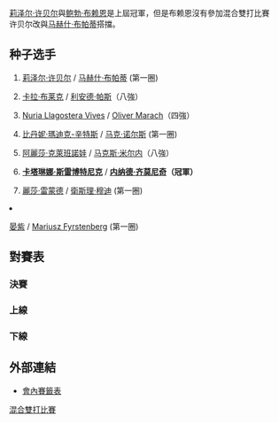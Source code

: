 {{noteTA|G1=Tennis
|1=zh-hans:轮;zh-hant:圈
|2=zh-hans:半区;zh-hant:半部;
|3=zh-hans:半决赛;zh-hk:準決賽;zh-tw:四強;
|4=zh-hans:半準决赛;zh-hk:半準決賽;zh-tw:八強;
}}

{{GrandSlamEvents|2010|法國網球公開賽|
 | defchamp = {{flagicon|USA}} [[莉泽尔·许贝尔|莉泽尔·许贝尔]]<br />{{flagicon|USA}} [[鲍勃·布赖恩|鲍勃·布赖恩]]
 | champ =
 | runner = 
 | score = 
}}
{{main|2010年法國網球公開賽}}

[[莉泽尔·许贝尔|莉泽尔·许贝尔]]與[[鲍勃·布赖恩|鲍勃·布赖恩]]是上屆冠軍，但是布赖恩沒有參加混合雙打比賽<br />许贝尔改與[[马赫什·布帕蒂|马赫什·布帕蒂]]搭擋。

==种子选手==
{{col-begin}}
{{col-2}}
#{{flagicon|USA}}  [[莉泽尔·许贝尔|莉泽尔·许贝尔]] / {{flagicon|IND}} [[马赫什·布帕蒂|马赫什·布帕蒂]] (第一圈)
#{{flagicon|ZIM}} [[卡拉·布莱克|卡拉·布莱克]] / {{flagicon|IND}} [[利安德·帕斯|利安德·帕斯]]（八強）
#{{flagicon|ESP}} [[Nuria_Llagostera_Vives|Nuria Llagostera Vives]] / {{flagicon|AUT}} [[Oliver_Marach|Oliver Marach]]（四強）
#{{flagicon|USA}} [[比丹妮·瑪迪克-辛特斯|比丹妮·瑪迪克-辛特斯]] / {{flagicon|BAH}} [[马克·诺尔斯|马克·诺尔斯]] (第一圈)
{{col-2}}
<ol start="5">
<li>{{flagicon|RUS}} [[阿麗莎·克萊班諾娃|阿麗莎·克萊班諾娃]] / {{flagicon|BLR}} [[马克斯·米尔内|马克斯·米尔内]]（八強）
<li>{{flagicon|SLO}} '''[[卡塔琳娜·斯雷博特尼克|卡塔琳娜·斯雷博特尼克]]''' / {{flagicon|SRB}} '''[[内纳德·齐莫尼奇|内纳德·齐莫尼奇]]（冠軍）'''
<li>{{flagicon|USA}} [[麗莎·雷蒙德|麗莎·雷蒙德]] / {{flagicon|RSA}} [[衛斯理·穆迪|衛斯理·穆迪]] (第一圈)
<li>{{flagicon|CHN}} [[晏紫|晏紫]] / {{flagicon|POL}} [[Mariusz_Fyrstenberg|Mariusz Fyrstenberg]] (第一圈)
{{col-end}}

==對賽表==
{{Draw key}}
===決賽===
{{4TeamBracket-Tennis3-v2
| RD1=四強
| RD2=決賽

| team-width=175

| RD1-seed1=6
| RD1-team1='''{{flagicon|SLO}} [[卡塔琳娜·斯雷博特尼克|斯雷博特尼克]]<br /> {{flagicon|SRB}} [[内纳德·齐莫尼奇|齐莫尼奇]]
| RD1-score1-1=4
| RD1-score1-2='''6
| RD1-score1-3='''[11]
| RD1-seed2=3
| RD1-team2={{flagicon|ESP}} [[Nuria_Llagostera_Vives|N Llagostera Vives]]<br /> {{flagicon|AUT}} [[奧利華·馬拿治|馬拿治]]
| RD1-score2-1='''6
| RD1-score2-2=3
| RD1-score2-3=[9]

| RD1-seed3=
| RD1-team3={{flagicon|USA}} [[金久慈|金]]<br /> {{flagicon|GER}} [[Christopher_Kas|C Kas]]  
| RD1-score3-1=4
| RD1-score3-2=4
| RD1-score3-3= 
| RD1-seed4=
| RD1-team4='''{{flagicon|KAZ}} [[Yaroslava_Shvedova|Y Shvedova]]<br /> {{flagicon|AUT}} [[Julian_Knowle|J Knowle]]
| RD1-score4-1='''6
| RD1-score4-2='''6
| RD1-score4-3= 

| RD2-seed1=6
| RD2-team1='''{{flagicon|SLO}} [[卡塔琳娜·斯雷博特尼克|斯雷博特尼克]]<br /> {{flagicon|SRB}} [[内纳德·齐莫尼奇|齐莫尼奇]]
| RD2-score1-1=4
| RD2-score1-2='''7
| RD2-score1-3='''[11]
| RD2-seed2= 
| RD2-team2={{flagicon|KAZ}} [[Yaroslava_Shvedova|Y Shvedova]]<br /> {{flagicon|AUT}} [[Julian_Knowle|J Knowle]]
| RD2-score2-1='''6
| RD2-score2-2=6<sup>5</sup>
| RD2-score2-3=[9]
}}

===上線===
{{16TeamBracket-Compact-Tennis3
| RD1=第一圈
| RD2=第二圈
| RD3=八強
| RD4=四強

| RD1-seed01=1
| RD1-team01={{flagicon|USA}} [[莉泽尔·许贝尔|许贝尔]]<br /> {{flagicon|IND}} [[马赫什·布帕蒂|布帕蒂]]
| RD1-score01-1=1
| RD1-score01-2=4
| RD1-score01-3= 
| RD1-seed02= 
| RD1-team02='''{{flagicon|TPE}} [[詹詠然|詹]]<br /> {{flagicon|USA}} [[Eric_Butorac|E Butorac]]
| RD1-score02-1='''6
| RD1-score02-2='''6
| RD1-score02-3= 

| RD1-seed03=WC
| RD1-team03={{flagicon|FRA}} [[Kristina_Mladenovic|K Mladenovic]]<br /> {{flagicon|FRA}} [[Alexandre_Sidorenko|A Sidorenko]]
| RD1-score03-1=2
| RD1-score03-2=3
| RD1-score03-3= 
| RD1-seed04=WC
| RD1-team04={{flagicon|FRA}} '''[[Aurélie_Védy|A Védy]]<br /> {{flagicon|FRA}} [[米夏埃尔·洛德拉|洛德拉]]'''
| RD1-score04-1='''6
| RD1-score04-2='''6
| RD1-score04-3= 

| RD1-seed05= 
| RD1-team05={{flagicon|RUS}} '''[[艾蓮娜·費絲蓮娜|費絲蓮娜]]<br /> {{flagicon|ISR}} [[安迪·拉姆|拉姆]]'''
| RD1-score05-1='''6
| RD1-score05-2='''6
| RD1-score05-3= 
| RD1-seed06=WC
| RD1-team06={{flagicon|FRA}} [[Mathilde_Johansson|M Johansson]]<br /> {{flagicon|FRA}} [[Sébastien_de_Chaunac|S de Chaunac]]
| RD1-score06-1=2
| RD1-score06-2=1
| RD1-score06-3= 

| RD1-seed07= 
| RD1-team07={{flagicon|ESP}} [[Anabel_Medina_Garrigues|A Medina Garrigues]]<br /> {{flagicon|ESP}} [[Marc_López|M López]]
| RD1-score07-1=2
| RD1-score07-2=3
| RD1-score07-3= 
| RD1-seed08=6
| RD1-team08='''{{flagicon|SLO}} [[卡塔琳娜·斯雷博特尼克|斯雷博特尼克]]<br /> {{flagicon|SRB}} [[内纳德·齐莫尼奇|齐莫尼奇]]
| RD1-score08-1='''6
| RD1-score08-2='''6
| RD1-score08-3= 

| RD1-seed09=3
| RD1-team09='''{{flagicon|ESP}} [[Nuria_Llagostera_Vives|N Llagostera Vives]]<br /> {{flagicon|AUT}} [[奧利華·馬拿治|馬拿治]]
| RD1-score09-1='''6
| RD1-score09-2='''6
| RD1-score09-3= 
| RD1-seed10= 
| RD1-team10={{flagicon|FRA}} [[維吉妮·拉扎諾|拉扎諾]]<br /> {{flagicon|BEL}} [[迪克·諾曼|諾曼]]
| RD1-score10-1=3
| RD1-score10-2=3
| RD1-score10-3= 

| RD1-seed11=WC
| RD1-team11='''{{flagicon|FRA}} [[Stéphanie_Cohen-Aloro|S Cohen-Aloro]]<br /> {{flagicon|FRA}} [[Thierry_Ascione|T Ascione]]
| RD1-score11-1='''6
| RD1-score11-2=2
| RD1-score11-3='''[11]
| RD1-seed12= 
| RD1-team12={{flagicon|CZE}} [[伊韋塔·貝內索娃|貝內索娃]]<br /> {{flagicon|CZE}} [[盧卡斯·德勞希|德勞希]]
| RD1-score12-1=3
| RD1-score12-2='''6
| RD1-score12-3=[9]

| RD1-seed13=WC
| RD1-team13='''{{flagicon|FRA}} [[Julie_Coin|J Coin]]<br /> {{flagicon|FRA}} [[尼古拉·馬俞|馬俞]]
| RD1-score13-1=1
| RD1-score13-2='''6
| RD1-score13-3='''[10]
| RD1-seed14= 
| RD1-team14={{flagicon|RUS}} [[葉卡捷琳娜·馬卡洛娃|馬卡洛娃]]<br /> {{flagicon|ROU}} [[Horia_Tecău|H Tecău]]
| RD1-score14-1='''6
| RD1-score14-2=1
| RD1-score14-3=5

| RD1-seed15=ALT
| RD1-team15={{flagicon|RUS}} [[安娜斯塔西亞·帕夫柳琴科娃|帕夫柳琴科娃]]<br /> {{flagicon|GBR}} [[羅斯·哈欽斯|羅斯·哈欽斯]]
| RD1-score15-1='''6
| RD1-score15-2=3
| RD1-score15-3=[8]
| RD1-seed16=5
| RD1-team16='''{{flagicon|RUS}} [[阿麗莎·克萊班諾娃|克萊班諾娃]]<br /> {{flagicon|BLR}} [[马克斯·米尔内|米尔内]]
| RD1-score16-1=3
| RD1-score16-2='''6
| RD1-score16-3='''[10]

| RD2-seed01= 
| RD2-team01={{flagicon|TPE}} [[詹詠然|詹]]<br /> {{flagicon|USA}} [[Eric_Butorac|E Butorac]]
| RD2-score01-1=6<sup>7</sup>
| RD2-score01-2='''7
| RD2-score01-3=[8]
| RD2-seed02=WC
| RD2-team02='''{{flagicon|FRA}} [[Aurélie_Védy|A Védy]]<br /> {{flagicon|FRA}} [[米夏埃尔·洛德拉|洛德拉]]
| RD2-score02-1='''7
| RD2-score02-2=5
| RD2-score02-3=[10]'

| RD2-seed03= 
| RD2-team03={{flagicon|RUS}} [[艾蓮娜·費絲蓮娜|費絲蓮娜]]<br /> {{flagicon|ISR}} [[安迪·拉姆|拉姆]]
| RD2-score03-1=3
| RD2-score03-2='''7
| RD2-score03-3=[8]
| RD2-seed04=6
| RD2-team04='''{{flagicon|SLO}} [[卡塔琳娜·斯雷博特尼克|斯雷博特尼克]]<br /> {{flagicon|SRB}} [[内纳德·齐莫尼奇|齐莫尼奇]]
| RD2-score04-1='''6
| RD2-score04-2=6<sup>6</sup>
| RD2-score04-3='''[10]

| RD2-seed05=3
| RD2-team05='''{{flagicon|ESP}} [[Nuria_Llagostera_Vives|N Llagostera Vives]]<br /> {{flagicon|AUT}} [[奧利華·馬拿治|馬拿治]]
| RD2-score05-1=5
| RD2-score05-2='''6
| RD2-score05-3='''[10]
| RD2-seed06=WC
| RD2-team06{{flagicon|FRA}} [[Stéphanie_Cohen-Aloro|S Cohen-Aloro]]<br /> {{flagicon|FRA}} [[Thierry_Ascione|T Ascione]]
| RD2-score06-1='''7
| RD2-score06-2=2
| RD2-score06-3=8

| RD2-seed07=WC
| RD2-team07={{flagicon|FRA}} [[Julie_Coin|J Coin]]<br /> {{flagicon|FRA}} [[尼古拉·馬俞|馬俞]]
| RD2-score07-1=2
| RD2-score07-2=3
| RD2-score07-3= 
| RD2-seed08=5
| RD2-team08='''{{flagicon|RUS}} [[阿麗莎·克萊班諾娃|克萊班諾娃]]<br /> {{flagicon|BLR}} [[马克斯·米尔内|米尔内]]
| RD2-score08-1='''6
| RD2-score08-2='''6
| RD2-scors08-3= 

| RD3-seed01=WC
| RD3-team01={{flagicon|FRA}} [[Aurélie_Védy|A Védy]]<br /> {{flagicon|FRA}} [[米夏埃尔·洛德拉|洛德拉]]
| RD3-score01-1='''7
| RD3-score01-2=3
| RD3-score01-3=[3]
| RD3-seed02=6
| RD3-team02='''{{flagicon|SLO}} [[卡塔琳娜·斯雷博特尼克|斯雷博特尼克]]<br /> {{flagicon|SRB}} [[内纳德·齐莫尼奇|齐莫尼奇]]
| RD3-score02-1=6<sup>5</sup>
| RD3-score02-2='''6
| RD3-score02-3='''[10]

| RD3-seed03=3
| RD3-team03='''{{flagicon|ESP}} [[Nuria_Llagostera_Vives|N Llagostera Vives]]<br /> {{flagicon|AUT}} [[奧利華·馬拿治|馬拿治]]
| RD3-score03-1='''7
| RD3-score03-2='''7
| RD3-score03-3= 
| RD3-seed04=5
| RD3-team04={{flagicon|RUS}} [[阿麗莎·克萊班諾娃|克萊班諾娃]]<br /> {{flagicon|BLR}} [[马克斯·米尔内|米尔内]]
| RD3-score04-1=6<sup>7</sup>
| RD3-score04-2=6<sup>7</sup>
| RD3-score04-3= 

| RD4-seed01=6
| RD4-team01={{flagicon|SLO}} [[卡塔琳娜·斯雷博特尼克|斯雷博特尼克]]<br /> {{flagicon|SRB}} [[内纳德·齐莫尼奇|齐莫尼奇]]
| RD4-score01-1= 
| RD4-score01-2= 
| RD4-score01-3= 
| RD4-seed02=3
| RD4-team02={{flagicon|ESP}} [[Nuria_Llagostera_Vives|N Llagostera Vives]]<br /> {{flagicon|AUT}} [[奧利華·馬拿治|馬拿治]]
| RD4-score02-1= 
| RD4-score02-2= 
| RD4-score02-3= 
}}

===下線===
{{16TeamBracket-Compact-Tennis3
| RD1=第一圈
| RD2=第二圈
| RD3=八強
| RD4=四強

| RD1-seed01=7
| RD1-team01={{flagicon|USA}} [[麗莎·雷蒙德|雷蒙德]]<br /> {{flagicon|RSA}} [[衛斯理·穆迪|穆迪]]
| RD1-score01-1=6<sup>4</sup>
| RD1-score01-2=3
| RD1-score01-3= 
| RD1-seed02= 
| RD1-team02='''{{flagicon|USA}} [[金久慈|金]]<br /> {{flagicon|GER}} [[Christopher_Kas|C Kas]]
| RD1-score02-1='''7
| RD1-score02-2='''6
| RD1-score02-3= 

| RD1-seed03=ALT
| RD1-team03='''{{flagicon|UZB}} [[Akgul_Amanmuradova|A Amanmuradova]]<br /> {{flagicon|PAK}} [[Aisam-ul-Haq_Qureshi|A-u-H Qureshi]]
| RD1-score03-1='''6
| RD1-score03-2=6<sup>4</sup>
| RD1-score03-3='''10
| RD1-seed04=ALT
| RD1-team04={{flagicon|TPE}} [[莊佳容|莊]]<br /> {{flagicon|SVK}} [[Filip_Polášek|F Polášek]]
| RD1-score04-1=2
| RD1-score04-2='''7
| RD1-score04-3=[3]

| RD1-seed05= 
| RD1-team05='''{{flagicon|CZE}} [[Andrea_Hlaváčková|A Hlaváčková]]<br /> {{flagicon|SVK}} [[Michal_Mertiňák|M Mertiňák]]
| RD1-score05-1='''6
| RD1-score05-2=5
| RD1-score05-3='''[10]
| RD1-seed06= 
| RD1-team06={{flagicon|ROU}} [[Monica_Niculescu|M Niculescu]]<br /> {{flagicon|GER}} [[Michael_Kohlmann|M Kohlmann]]
| RD1-score06-1=2
| RD1-score06-2='''7
| RD1-score06-3=[8]

| RD1-seed07= 
| RD1-team07='''{{flagicon|ITA}} [[塔蒂亞娜·加爾賓|加爾賓]]<br /> {{flagicon|POL}} [[Marcin_Matkowski|M Matkowski]]
| RD1-score07-1='''7
| RD1-score07-2='''6
| RD1-score07-3= 
| RD1-seed08=4
| RD1-team08={{flagicon|USA}} [[比丹妮·瑪迪克-辛特斯|瑪迪克-辛特斯]]<br /> {{flagicon|BAH}} [[马克·诺尔斯|诺尔斯]]
| RD1-score08-1=4
| RD1-score08-2=1
| RD1-score08-3= 

| RD1-seed09=8
| RD1-team09={{flagicon|CHN}} [[晏紫|晏]]<br /> {{flagicon|POL}} [[Mariusz_Fyrstenberg|M Fyrstenberg]]
| RD1-score09-1=4
| RD1-score09-2=4
| RD1-score09-3= 
| RD1-seed10= 
| RD1-team10={{flagicon|KAZ}} '''[[Yaroslava_Shvedova|Y Shvedova]]<br /> {{flagicon|AUT}} [[Julian_Knowle|J Knowle]]'''
| RD1-score10-1='''6
| RD1-score10-2='''6
| RD1-score10-3= 

| RD1-seed11= 
| RD1-team11='''{{Nowrap|{{flagicon|CZE}} [[Barbora_Záhlavová-Strýcová|B Záhlavová-Strýcová]]<br /> {{flagicon|CZE}} [[František_Čermák|F Čermák]]}}
| RD1-score11-1='''6
| RD1-score11-2=2
| RD1-score11-3='''[16]
| RD1-seed12= 
| RD1-team12={{flagicon|SUI}} [[帕蒂·施尼德|施尼德]]<br /> {{flagicon|CAN}} [[丹尼尔·内斯特|内斯特]]
| RD1-score12-1=2
| RD1-score12-2='''6
| RD1-score12-3=[14]

| RD1-seed13= 
| RD1-team13={{flagicon|AUS}} [[雷内·斯塔布斯|斯塔布斯]]<br /> {{flagicon|SWE}} [[Robert_Lindstedt|R Lindstedt]]
| RD1-score13-1=3
| RD1-score13-2='''6
| RD1-score13-3=4
| RD1-seed14= 
| RD1-team14='''{{flagicon|TPE}} [[謝淑薇|謝]]<br /> {{flagicon|BRA}} [[般奴·蘇亞雷斯|蘇亞雷斯]]
| RD1-score14-1='''6
| RD1-score14-2=4
| RD1-score14-3='''[10]

| RD1-seed15=WC
| RD1-team15={{flagicon|FRA}} [[保琳·巴曼迪耶|巴曼迪耶]]<br /> {{flagicon|FRA}} [[馬克·吉克爾|吉克爾]]
| RD1-score15-1=3
| RD1-score15-2=3
| RD1-score15-3= 
| RD1-seed16=2
| RD1-team16={{flagicon|ZIM}} '''[[卡拉·布莱克|卡拉·布莱克]]<br /> {{flagicon|IND}} [[利安德·帕斯|帕斯]]'''
| RD1-score16-1='''6
| RD1-score16-2='''6
| RD1-score16-3= 

| RD2-seed01= 
| RD2-team01='''{{flagicon|USA}} [[金久慈|金]]<br /> {{flagicon|GER}} [[Christopher_Kas|C Kas]]
| RD2-score01-1=6<sup>3</sup>
| RD2-score01-2='''6
| RD2-score01-3='''[10]
| RD2-seed02=ALT
| RD2-team02={{flagicon|UZB}} [[Akgul_Amanmuradova|A Amanmuradova]]<br /> {{flagicon|PAK}} [[Aisam-ul-Haq_Qureshi|A-u-H Qureshi]]
| RD2-score02-1='''7
| RD2-score02-2=3
| RD2-score02-3=[7]

| RD2-seed03= 
| RD2-team03={{flagicon|CZE}} [[Andrea_Hlaváčková|A Hlaváčková]]<br /> {{flagicon|SVK}} [[Michal_Mertiňák|M Mertiňák]]
| RD2-score03-1=3
| RD2-score03-2=2
| RD2-score03-3= 
| RD2-seed04= 
| RD2-team04='''{{flagicon|ITA}} [[塔蒂亞娜·加爾賓|加爾賓]]<br /> {{flagicon|POL}} [[Marcin_Matkowski|M Matkowski]]
| RD2-score04-1='''6
| RD2-score04-2='''6
| RD2-score04-3= 

| RD2-seed05= 
| RD2-team05='''{{flagicon|KAZ}} [[Yaroslava_Shvedova|Y Shvedova]]<br /> {{flagicon|AUT}} [[Julian_Knowle|J Knowle]]
| RD2-score05-1='''6
| RD2-score05-2='''6
| RD2-score05-3= 
| RD2-seed06= 
| RD2-team06={{Nowrap|{{flagicon|CZE}} [[Barbora_Záhlavová-Strýcová|B Záhlavová-Strýcová]]<br /> {{flagicon|CZE}} [[František_Čermák|F Čermák]]}}
| RD2-score06-1=3
| RD2-score06-2=2
| RD2-score06-3= 

| RD2-seed07= 
| RD2-team07={{flagicon|TPE}} [[謝淑薇|謝]]<br /> {{flagicon|BRA}} [[般奴·蘇亞雷斯|蘇亞雷斯]]
| RD2-score07-1=5
| RD2-score07-2='''6
| RD2-score07-3=[8]
| RD2-seed08=2
| RD2-team08={{flagicon|ZIM}} [[卡拉·布莱克|卡拉·布莱克]]<br /> {{flagicon|IND}} [[利安德·帕斯|帕斯]]
| RD2-score08-1='''7
| RD2-score08-2=2
| RD2-scors08-3='''[10]

| RD3-seed01= 
| RD3-team01='''{{flagicon|USA}} [[金久慈|金]]<br /> {{flagicon|GER}} [[Christopher_Kas|C Kas]]
| RD3-score01-1='''6
| RD3-score01-2=3
| RD3-score01-3='''[10]
| RD3-seed02= 
| RD3-team02={{flagicon|ITA}} [[塔蒂亞娜·加爾賓|加爾賓]]<br /> {{flagicon|POL}} [[Marcin_Matkowski|M Matkowski]]
| RD3-score02-1=4
| RD3-score02-2='''6
| RD3-score02-3=[7]

| RD3-seed03= 
| RD3-team03='''{{flagicon|KAZ}} [[Yaroslava_Shvedova|Y Shvedova]]<br /> {{flagicon|AUT}} [[Julian_Knowle|J Knowle]]
| RD3-score03-1='''6
| RD3-score03-2=6<sup>2</sup>
| RD3-score03-3=[10]
| RD3-seed04=2
| RD3-team04='''{{flagicon|ZIM}} [[卡拉·布莱克|卡拉·布莱克]]<br /> {{flagicon|IND}} [[利安德·帕斯|帕斯]]
| RD3-score04-1=3
| RD3-score04-2='''7
| RD3-score04-3=[7]

| RD4-seed01=
| RD4-team01={{flagicon|USA}} [[金久慈|金]]<br /> {{flagicon|GER}} [[Christopher_Kas|C Kas]]
| RD4-score01-1= 
| RD4-score01-2= 
| RD4-score01-3= 
| RD4-seed02=
| RD4-team02={{flagicon|KAZ}} [[Yaroslava_Shvedova|Y Shvedova]]<br /> {{flagicon|AUT}} [[Julian_Knowle|J Knowle]]
| RD4-score02-1= 
| RD4-score02-2= 
| RD4-score02-3= 
}}

==外部連結==
*[http://www.rolandgarros.com/en_FR/scores/draws/xd/xddraw.pdf 會內賽籤表]{{Wayback|url=http://www.rolandgarros.com/en_FR/scores/draws/xd/xddraw.pdf |date=20140630192507 }}

[[Category:2010年法國網球公開賽|混合雙打比賽]]